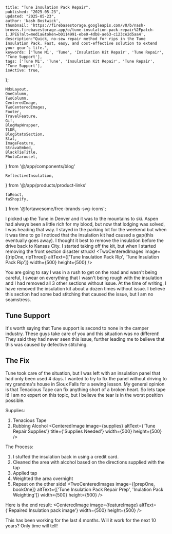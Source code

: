 
    title: "Tune Insulation Pack Repair",
    published: "2025-05-23",
    updated: "2025-05-23",
    author: 'Nash Bostwick',
    thumbnail: 'https://firebasestorage.googleapis.com/v0/b/nash-browns.firebasestorage.app/o/tune-insulation-pack-repair%2Fpatch-1.JPEG?alt=media&token=b0114991-ebe0-4db8-ae63-c123ce2d5aa4',
    description:"Quick, no-sew repair method for rips in the Tune Insulation Pack. Fast, easy, and cost-effective solution to extend your gear’s life.",
    keywords: ['Tune M1', 'Tune', 'Insulation Kit Repair', 'Tune Repair', 'Tune Support'],
    tags: ['Tune M1', 'Tune', 'Insulation Kit Repair', 'Tune Repair', 'Tune Support'],
    isActive: true,
};


    MdxLayout,
    OneColumn,
    TwoColumn,
    CenteredImage, 
    TwoCenteredImages, 
    Footer, 
    TravelFeature, 
    Gif, 
    BlogMapWrapper,
    TLDR,
    BlogStatsSection,
    Stat,
    ImageFeature,
    StravaEmbed,
    BlackTieTitle,
    PhotoCarousel,
} from '@/app/components/blog'

    ReflectiveInsulation,
} from '@/app/products/product-links'

    faReact,
    faShopify,
} from '@fortawesome/free-brands-svg-icons';






<ImageFeature
    title='Tune Insulation Pack Repair'
    image={featureImage}
/>


<MdxLayout>

<TLDR
text="Unfortunately, my insulation pack ripped. Fortunately, it was cheap, fast, and easy to repair. I think this was a one off stitching issue. However, I am extremely careful when installing or removing the kit now." 
/>

I picked up the Tune in Denver and it was to the mountains to ski. Aspen had always been a little rich for my blood, but now that lodging was solved, I was heading that way. I stayed in the parking lot for the weekend but when it was time to go I noticed that the insulation kit had caused a gap(this eventually goes away). I thought it best to remove the insulation before the drive back to Kansas City. I started taking off the kit, but when I started removing the front section disaster struck!
<TwoCenteredImages image={[ripOne, ripThree]} altText={['Tune Insulation Pack Rip', 'Tune Insulation Pack Rip']}  width={500} height={500} />

You are going to say I was in a rush to get on the road and wasn't being careful, I swear on everything that I wasn't being rough with the insulation and I had removed all 3 other sections without issue. At the time of writing, I have removed the insulation kit about a dozen times without issue. I believe this section had some bad stitching that caused the issue, but I am no seamstress.

## Tune Support
It's worth saying that Tune support is second to none in the camper industry. These guys take care of you and this situation was no different! They said they had never seen this issue, further leading me to believe that this was caused by defective stitching.

## The Fix
Tune took care of the situation, but I was left with an insulation panel that had only been used 4 days. I wanted to try to fix the panel without driving to my grandma's house in Sioux Falls for a sewing lesson. My general opinion is that Tenacious Tape can fix anything short of a broken heart. So lets tape it! I am no expert on this topic, but I believe the tear is in the worst position possible. 

Supplies:
1. Tenacious Tape
2. Rubbing Alcohol
<CenteredImage image={supplies} altText={'Tune Repair Supplies'} title={'Supplies Needed'} width={500} height={500} />

The Process: 

1. I stuffed the insulation back in using a credit card.
2. Cleaned the area with alcohol based on the directions supplied with the tap
3. Applied tap
4. Weighted the area overnight
5. Repeat on the other side!
<TwoCenteredImages image={[prepOne, bookOne]} altText={['Tune Insulation Pack Repair Prep', 'Inulation Pack Weighting']} width={500} height={500} />

Here is the end result:
<CenteredImage image={featureImage} altText={'Repaired Insulation pack image'}  width={500} height={500} />

This has been working for the last 4 months. Will it work for the next 10 years? Only time will tell!
</MdxLayout>

[1]: /blog/articals/artical-template
